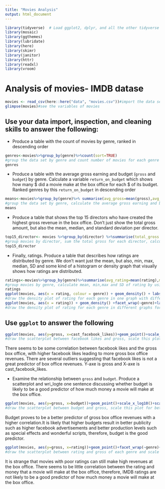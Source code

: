 ```yaml
---
title: "Movies Analysis"
output: html_document
---
```



```r
library(tidyverse)  # Load ggplot2, dplyr, and all the other tidyverse packages
library(mosaic)
library(ggthemes)
library(lubridate)
library(here)
library(skimr)
library(janitor)
library(httr)
library(readxl)
library(vroom)
```


# Analysis of movies- IMDB datase

```r
movies <- read_csv(here::here("data", "movies.csv"))#import the data set of movies
glimpse(movies)#see the variables of movies
```

## Use your data import, inspection, and cleaning skills to answer the following:

- Produce a table with the count of movies by genre, ranked in descending order
```r
genres<-movies%>%group_by(genre)%>%count(sort=TRUE)
#group the data set by genre and count number of movies for each genre in descending order
genres
```

- Produce a table with the average gross earning and budget (`gross` and `budget`) by genre. Calculate a variable `return_on_budget` which shows how many $ did a movie make at the box office for each $ of its budget. Ranked genres by this `return_on_budget` in descending order
```r
means<-movies%>%group_by(genre)%>% summarise(avg_gross=mean(gross),avg_budget=mean(budget),return_on_budget=avg_gross/avg_budget,.groups = 'drop')%>%arrange(desc(return_on_budget))
#group the data set by genre, calculate the average gross earning and budget by genre and return_on_budget which equals to average gross earning/average budget, then use arrange() to range genres in descending order
means
```

- Produce a table that shows the top 15 directors who have created the highest gross revenue in the box office. Don't just show the total gross amount, but also the mean, median, and standard deviation per director.
```r
top15_director<- movies %>%group_by(director) %>%summarise(total_gross = sum(gross, na.rm=TRUE),avg_gross=mean(gross, na.rm=TRUE),med_gross=median(gross,na.rm=TRUE),sd_gross=sd(gross, na.rm=TRUE),count = n(),.groups = 'drop') %>%arrange(desc(total_gross),.groups = 'drop')%>%head(15)
#group movies by director, sum the total gross for each director, calculate the mean, median, sd of gross for each director, then use arrange() to range total gross in descending order and choose the top 15 values
top15_director
```

- Finally, ratings. Produce a table that describes how ratings are distributed by genre. We don't want just the mean, but also, min, max, median, SD and some kind of a histogram or density graph that visually shows how ratings are distributed. 
```r
ratings<-movies%>%group_by(genre)%>%summarise(avg_rating=mean(rating),min_rating=min(rating),max_rating=max(rating),med_rating=median(rating),sd_rating=sd(rating),.groups = 'drop')
#group movies by genre, calculate mean, min,max and SD of rating by using summarise()
ratings
ggplot(movies, aes(x = rating, colour = genre)) + geom_density() + labs(title = "Ratings distribution by genre", y = "Density of rating",  x = "Rating")
#draw the density plot of rating for each genre in one graph with different colors
ggplot(movies, aes(x = rating)) + geom_density() +facet_wrap(~genre)+labs(title = "Ratings distribution by genre", y = "Density of rating",  x = "Rating")
#draw the density plot of rating for each genre in different graphs for better visibility
```

## Use `ggplot` to answer the following


```r
ggplot(movies, aes(y=gross, x=cast_facebook_likes))+geom_point()+scale_x_log10()+scale_y_log10()
#draw the scatterplot between facebook likes and gross, scale this plot for better visibility
```
There seems to be some correlation between facebook likes and the gross box office, with higher facebook likes leading to more gross box office revenues. There are several outliers suggesting that facebook likes is not a great predictor of box office revenues. Y-axe is gross and X-axe is cast_facebook_likes.

- Examine the relationship between `gross` and `budget`. Produce a scatterplot and wri_logte one sentence discussing whether budget is likely to be a good predictor of how much money a movie will make at the box office.
```r
ggplot(movies, aes(y=gross, x=budget))+geom_point()+scale_x_log10()+scale_y_log10()
#draw the scatterplot between budget and gross, scale this plot for better visibility
```
Budget proves to be a better predictor of gross box office revenues with a higher correlation.It is likely that higher budgets result in better publicity such as higher facebook advertisements and better production levels such as special effects and wonderful scripts, therefore, budget is the good predictor.


```r
ggplot(movies, aes(y=gross, x=rating))+geom_point()+facet_wrap(~genre)+scale_y_log10()
#draw the scatterplot between rating and gross of each genre and scale this plot for better visibility
```
It is strange that movies with poor ratings can still make high revenues at the box office. There seems to be little correlation between the rating and money that a movie will make at the box office, therefore, IMDB ratings are not likely to be a good predictor of how much money a movie will make at the box office.

